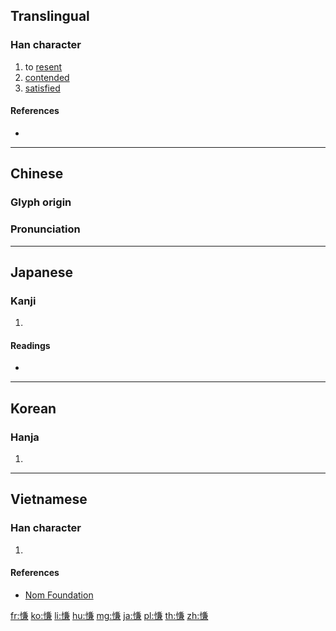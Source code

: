 {{character info/new}}
==Translingual==

===Han character===
{{Han char|rn=61|rad=心|as=10|sn=13|four=98037|canj=PTXC|ids=⿰忄兼}}

# to [[resent]]
# [[contended]]
# [[satisfied]]

====References====
* {{Han ref|kx=0398.020|dkj=11051|dj=0737.030|hdz=42339.040|uh=614A|ud=24906|bh=DD67|bd=56679}}

----

==Chinese==
{{zh-forms}}

===Glyph origin===
{{Han etym}}

===Pronunciation===
{{zh-pron
|m=qiàn
|c=him3,hip3
|mc=y
|oc=y
|ma=
|cat=v
}}

----

==Japanese==

===Kanji===
{{ja-kanji|grade=|rs=心10}}

# {{defn|lang=ja|sort=心10}}

====Readings====
* {{ja-readings|on=[[けん]] (ken), [[きょう]] (kyō)|kun=[[うらむ]] (uramu), [[あきたりる]] (akitariru)}}

----

==Korean==

===Hanja===
{{ko-hanja|hangeul=[[겸]], [[협]]|eumhun=|rv=gyeom, hyeop|mr=kyŏm, hyŏp|y=kyem, hyep}}

# {{defn|lang=ko|sort=心10}}

----

==Vietnamese==

===Han character===
{{vi-readings|rs=心10|hanviet=khiểm}}

# {{defn|lang=vi|sort=心10}}

====References====
* [http://nomfoundation.org/common/nom_details.php?codepoint=614a Nom Foundation]

[[fr:慊]]
[[ko:慊]]
[[li:慊]]
[[hu:慊]]
[[mg:慊]]
[[ja:慊]]
[[pl:慊]]
[[th:慊]]
[[zh:慊]]
